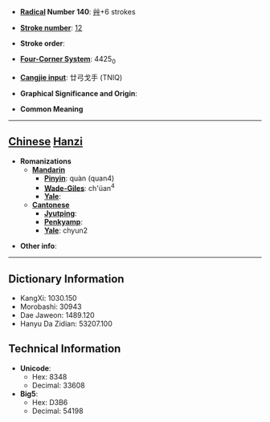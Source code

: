 * '''[[Wiktionary:Chinese radical index| Radical]] Number 140''': [[Wiktionary:Chinese radical index 艸|艸]]+6 strokes

* '''[[Wiktionary:Chinese total strokes index|Stroke number]]''': [[Wiktionary:Chinese total strokes index 12|12]]

* '''Stroke order''': 

* '''[[Wiktionary:Chinese four corner index|Four-Corner System]]''': 4425<sub>0</sub>

* '''[[Wiktionary:Chinese Cangjie index|Cangjie input]]''': 廿弓戈手 (TNIQ)

* '''Graphical Significance and Origin''': 

* '''Common Meaning'''

----

== [[Chinese]] [[Hanzi]] ==

* '''Romanizations'''
** '''[[Mandarin]]'''
*** '''[[Pinyin]]''': quàn (quan4)
*** '''[[Wade-Giles]]''': ch'üan<sup>4</sup>
*** '''[[Yale]]''': 
** '''[[Cantonese]]'''
*** '''[[Jyutping]]''':
*** '''[[Penkyamp]]''': 
*** '''[[Yale]]''': chyun2

* '''Other info''': 

----

== Dictionary Information ==

* KangXi: 1030.150
* Morobashi: 30943
* Dae Jaweon: 1489.120
* Hanyu Da Zidian: 53207.100

== Technical Information ==

* '''Unicode''':
** Hex: 8348
** Decimal: 33608
* '''Big5''':
** Hex: D3B6
** Decimal: 54198
